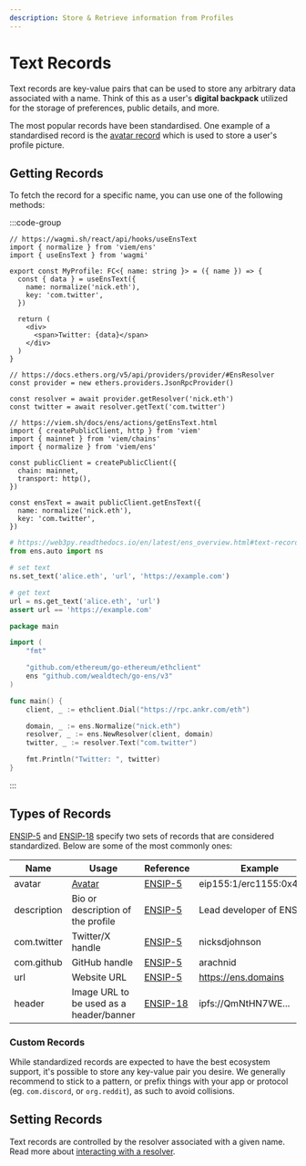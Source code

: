 ```yaml
---
description: Store & Retrieve information from Profiles
---
```



# Text Records

Text records are key-value pairs that can be used to store any arbitrary data associated with a name.
Think of this as a user's **digital backpack** utilized for the storage of preferences, public details, and more.

<Card>
  <TextRecords
    name="nick.eth"
    keys={['description', 'com.twitter', 'com.github']}
  />
</Card>

The most popular records have been standardised.
One example of a standardised record is the [avatar record](/web/avatars) which is used to store a user's profile picture.

## Getting Records

To fetch the record for a specific name, you can use one of the following methods:

:::code-group

```tsx [Wagmi]
// https://wagmi.sh/react/api/hooks/useEnsText
import { normalize } from 'viem/ens'
import { useEnsText } from 'wagmi'

export const MyProfile: FC<{ name: string }> = ({ name }) => {
  const { data } = useEnsText({
    name: normalize('nick.eth'),
    key: 'com.twitter',
  })

  return (
    <div>
      <span>Twitter: {data}</span>
    </div>
  )
}
```

```tsx [Ethers]
// https://docs.ethers.org/v5/api/providers/provider/#EnsResolver
const provider = new ethers.providers.JsonRpcProvider()

const resolver = await provider.getResolver('nick.eth')
const twitter = await resolver.getText('com.twitter')
```

```tsx [Viem]
// https://viem.sh/docs/ens/actions/getEnsText.html
import { createPublicClient, http } from 'viem'
import { mainnet } from 'viem/chains'
import { normalize } from 'viem/ens'

const publicClient = createPublicClient({
  chain: mainnet,
  transport: http(),
})

const ensText = await publicClient.getEnsText({
  name: normalize('nick.eth'),
  key: 'com.twitter',
})
```

```python [web3.py]
# https://web3py.readthedocs.io/en/latest/ens_overview.html#text-records
from ens.auto import ns

# set text
ns.set_text('alice.eth', 'url', 'https://example.com')

# get text
url = ns.get_text('alice.eth', 'url')
assert url == 'https://example.com'
```

```go [Go]
package main

import (
	"fmt"

	"github.com/ethereum/go-ethereum/ethclient"
	ens "github.com/wealdtech/go-ens/v3"
)

func main() {
	client, _ := ethclient.Dial("https://rpc.ankr.com/eth")

	domain, _ := ens.Normalize("nick.eth")
	resolver, _ := ens.NewResolver(client, domain)
	twitter, _ := resolver.Text("com.twitter")

	fmt.Println("Twitter: ", twitter)
}
```

:::

## Types of Records

[ENSIP-5](/ensip/5) and [ENSIP-18](/ensip/18) specify two sets of records that are considered standardized. Below are some of the most commonly ones:

| Name        | Usage                                   | Reference             | Example                    |
| ----------- | --------------------------------------- | --------------------- | -------------------------- |
| avatar      | [Avatar](/web/avatars)                  | [ENSIP-5](/ensip/5)   | eip155:1/erc1155:0x495f... |
| description | Bio or description of the profile       | [ENSIP-5](/ensip/5)   | Lead developer of ENS      |
| com.twitter | Twitter/X handle                        | [ENSIP-5](/ensip/5)   | nicksdjohnson              |
| com.github  | GitHub handle                           | [ENSIP-5](/ensip/5)   | arachnid                   |
| url         | Website URL                             | [ENSIP-5](/ensip/5)   | https://ens.domains        |
| header      | Image URL to be used as a header/banner | [ENSIP-18](/ensip/18) | ipfs://QmNtHN7WE...        |

### Custom Records

While standardized records are expected to have the best ecosystem support, it's possible to store any key-value pair you desire. We generally recommend to stick to a pattern, or prefix things with your app or protocol (eg. `com.discord`, or `org.reddit`), as such to avoid collisions.

## Setting Records

Text records are controlled by the resolver associated with a given name. Read more about [interacting with a resolver](/resolvers/interacting).

<EmbedLink
  href="/resolvers/interacting"
  title="Interacting with a Resolver"
  tag="Advanced"
  description="To learn more about interacting with a resolver."
/>
